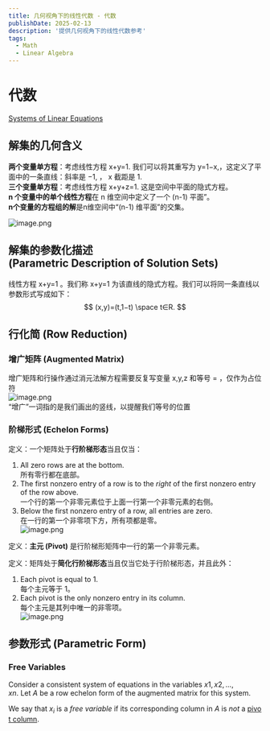 ```yaml
---
title: 几何视角下的线性代数 - 代数
publishDate: 2025-02-13
description: '提供几何视角下的线性代数参考'
tags:
  - Math
  - Linear Algebra
---
```


# 代数
[Systems of Linear Equations](https://textbooks.math.gatech.edu/ila/systems-of-eqns.html#subsection-Rn)
## 解集的几何含义

**两个变量单方程**：考虑线性方程 x+y=1. 我们可以将其重写为 y=1−x,，这定义了平面中的一条直线：斜率是 −1, ， x 截距是 1.  
**三个变量单方程**：考虑线性方程 x+y+z=1. 这是空间中平面的隐式方程。  
**n 个变量中的单个线性方程**在 n 维空间中定义了一个 (n-1) 平面”。  
**n个变量的方程组的解**是n维空间中“(n-1) 维平面”的交集。

![image.png](https://obsidian-1305696520.cos.ap-shanghai.myqcloud.com/obsidian/pic/202502121826715.png)

## 解集的参数化描述 (Parametric Description of Solution Sets)


线性方程 x+y=1 。我们称 x+y=1 为该直线的隐式方程。我们可以将同一条直线以参数形式写成如下：
$$
(x,y)=(t,1−t)  \space t∈R.
$$

## 行化简 (Row Reduction)

### 增广矩阵 (Augmented Matrix)

增广矩阵和行操作通过消元法解方程需要反复写变量 x,y,z 和等号 = ，仅作为占位符  
 ![image.png](https://obsidian-1305696520.cos.ap-shanghai.myqcloud.com/obsidian/pic/202502131037760.png)  
“增广”一词指的是我们画出的竖线，以提醒我们等号的位置

### 阶梯形式 (Echelon Forms)

定义：一个矩阵处于**行阶梯形态**当且仅当：
1. All zero rows are at the bottom.  
    所有零行都在底部。
2. The first nonzero entry of a row is to the _right_ of the first nonzero entry of the row above.  
    一个行的第一个非零元素位于上面一行第一个非零元素的右侧。
3. Below the first nonzero entry of a row, all entries are zero.  
    在一行的第一个非零项下方，所有项都是零。  
![image.png](https://obsidian-1305696520.cos.ap-shanghai.myqcloud.com/obsidian/pic/202502131039735.png)

定义：**主元 (Pivot)** 是行阶梯形矩阵中一行的第一个非零元素。

定义：矩阵处于**简化行阶梯形态**当且仅当它处于行阶梯形态，并且此外：
1. Each pivot is equal to 1.  
    每个主元等于 1。
2. Each pivot is the only nonzero entry in its column.  
    每个主元是其列中唯一的非零项。  
![image.png](https://obsidian-1305696520.cos.ap-shanghai.myqcloud.com/obsidian/pic/202502131801979.png)

## 参数形式 (Parametric Form)

### Free Variables
Consider a consistent system of equations in the variables $x1,x2,...,xn.$ Let $A$ be a row echelon form of the augmented matrix for this system.

We say that $x_{i}$ is a _free variable_ if its corresponding column in $A$ is _not_ a [pivot column]( https://textbooks.math.gatech.edu/ila/parametric-form.html "Definition 1.2.18").
